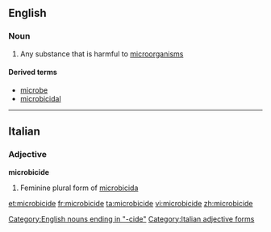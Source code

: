 ==English==

===Noun===
{{wikipedia}}
{{en-noun}}

# Any substance that is harmful to [[microorganism]]s

====Derived terms====
* [[microbe]]
* [[microbicidal]]

[[Category:English nouns ending in "-cide"]]

----

==Italian==

===Adjective===
'''microbicide''' {{f}}

# Feminine plural form of [[microbicida]]

[[Category:Italian adjective forms]]

[[et:microbicide]]
[[fr:microbicide]]
[[ta:microbicide]]
[[vi:microbicide]]
[[zh:microbicide]]